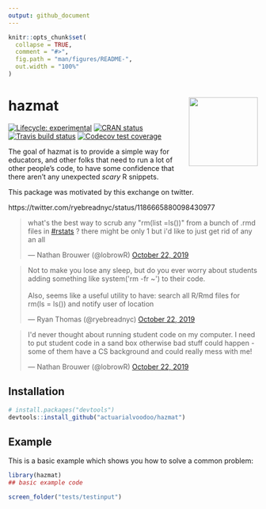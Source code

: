 ```yaml
---
output: github_document
---
```


<!-- README.md is generated from README.Rmd. Please edit that file -->

```r
knitr::opts_chunk$set(
  collapse = TRUE,
  comment = "#>",
  fig.path = "man/figures/README-",
  out.width = "100%"
)
```

# hazmat <img src='man/figures/logo.png' align="right" height="139"/>

<!-- badges: start -->
[![Lifecycle: experimental](https://img.shields.io/badge/lifecycle-experimental-orange.svg)](https://www.tidyverse.org/lifecycle/#experimental)
[![CRAN status](https://www.r-pkg.org/badges/version/hazmat)](https://CRAN.R-project.org/package=hazmat)
[![Travis build status](https://travis-ci.org/actuarialvoodoo/hazmat.svg?branch=master)](https://travis-ci.org/actuarialvoodoo/hazmat)
[![Codecov test coverage](https://codecov.io/gh/actuarialvoodoo/hazmat/branch/master/graph/badge.svg)](https://codecov.io/gh/actuarialvoodoo/hazmat?branch=master)
<!-- badges: end -->

The goal of hazmat is to provide a simple way for educators, and other folks that
need to run a lot of other people's code, to have some confidence that there
aren't any unexpected *scary* R snippets.

This package was motivated by this exchange on twitter.

https://twitter.com/ryebreadnyc/status/1186665880098430977


<blockquote class="twitter-tweet"><p lang="en" dir="ltr">what&#39;s the best way to scrub any &quot;rm(list =ls())&quot; from a bunch of .rmd files in <a href="https://twitter.com/hashtag/rstats?src=hash&amp;ref_src=twsrc%5Etfw">#rstats</a> ? there might be only 1 but i&#39;d like to just get rid of any an all</p>&mdash; Nathan Brouwer (@lobrowR) <a href="https://twitter.com/lobrowR/status/1186661775502008320?ref_src=twsrc%5Etfw">October 22, 2019</a></blockquote> <script async src="https://platform.twitter.com/widgets.js" charset="utf-8"></script> 

<blockquote class="twitter-tweet"><p lang="en" dir="ltr">Not to make you lose any sleep, but do you ever worry about students adding something like system(&#39;rm -fr ~&#39;) to their code.<br><br>Also, seems like a useful utility to have: search all R/Rmd files for rm(ls = ls()) and notify user of location</p>&mdash; Ryan Thomas (@ryebreadnyc) <a href="https://twitter.com/ryebreadnyc/status/1186665880098430977?ref_src=twsrc%5Etfw">October 22, 2019</a></blockquote> <script async src="https://platform.twitter.com/widgets.js" charset="utf-8"></script> 

<blockquote class="twitter-tweet"><p lang="en" dir="ltr">I&#39;d never thought about running student code on my computer. I need to put student code in a sand box otherwise bad stuff could happen - some of them have a CS background and could really mess with me!</p>&mdash; Nathan Brouwer (@lobrowR) <a href="https://twitter.com/lobrowR/status/1186666905395838976?ref_src=twsrc%5Etfw">October 22, 2019</a></blockquote> <script async src="https://platform.twitter.com/widgets.js" charset="utf-8"></script> 

## Installation


``` r
# install.packages("devtools")
devtools::install_github("actuarialvoodoo/hazmat")
```

## Example

This is a basic example which shows you how to solve a common problem:

```r
library(hazmat)
## basic example code

screen_folder("tests/testinput")
```

